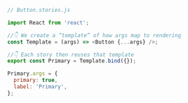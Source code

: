 ```js
// Button.stories.js

import React from 'react';

//👇 We create a “template” of how args map to rendering
const Template = (args) => <Button {...args} />;

//👇 Each story then reuses that template
export const Primary = Template.bind({});

Primary.args = {
  primary: true,
  label: 'Primary',
};
```